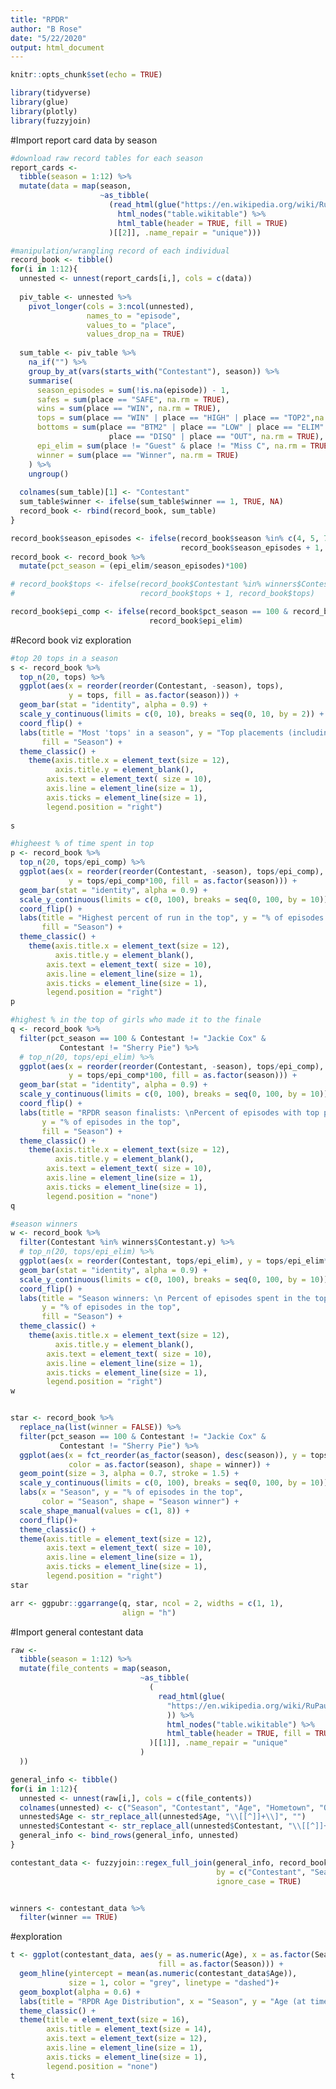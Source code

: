 ```yaml
---
title: "RPDR"
author: "B Rose"
date: "5/22/2020"
output: html_document
---
```


```r
knitr::opts_chunk$set(echo = TRUE)
```

```r
library(tidyverse)
library(glue)
library(plotly)
library(fuzzyjoin)
```

#Import report card data by season
```r
#download raw record tables for each season
report_cards <- 
  tibble(season = 1:12) %>% 
  mutate(data = map(season, 
                    ~as_tibble(
                      (read_html(glue("https://en.wikipedia.org/wiki/RuPaul%27s_Drag_Race_(season_{.})")) %>%
                        html_nodes("table.wikitable") %>% 
                        html_table(header = TRUE, fill = TRUE) 
                      )[[2]], .name_repair = "unique")))

#manipulation/wrangling record of each individual
record_book <- tibble()
for(i in 1:12){
  unnested <- unnest(report_cards[i,], cols = c(data))
  
  piv_table <- unnested %>% 
    pivot_longer(cols = 3:ncol(unnested), 
                 names_to = "episode", 
                 values_to = "place", 
                 values_drop_na = TRUE) 
  
  sum_table <- piv_table %>% 
    na_if("") %>% 
    group_by_at(vars(starts_with("Contestant"), season)) %>%
    summarise(
      season_episodes = sum(!is.na(episode)) - 1, 
      safes = sum(place == "SAFE", na.rm = TRUE),
      wins = sum(place == "WIN", na.rm = TRUE),
      tops = sum(place == "WIN" | place == "HIGH" | place == "TOP2",na.rm = TRUE),
      bottoms = sum(place == "BTM2" | place == "LOW" | place == "ELIM" | 
                      place == "DISQ" | place == "OUT", na.rm = TRUE),
      epi_elim = sum(place != "Guest" & place != "Miss C", na.rm = TRUE),
      winner = sum(place == "Winner", na.rm = TRUE)
    ) %>% 
    ungroup()
  
  colnames(sum_table)[1] <- "Contestant"
  sum_table$winner <- ifelse(sum_table$winner == 1, TRUE, NA)
  record_book <- rbind(record_book, sum_table)
}

record_book$season_episodes <- ifelse(record_book$season %in% c(4, 5, 7, 8), 
                                      record_book$season_episodes + 1, record_book$season_episodes)
record_book <- record_book %>% 
  mutate(pct_season = (epi_elim/season_episodes)*100)

# record_book$tops <- ifelse(record_book$Contestant %in% winners$Contestant.y, 
#                            record_book$tops + 1, record_book$tops)

record_book$epi_comp <- ifelse(record_book$pct_season == 100 & record_book$season != 12, record_book$epi_elim - 1, 
                               record_book$epi_elim)

```

#Record book viz exploration
```r
#top 20 tops in a season
s <- record_book %>% 
  top_n(20, tops) %>% 
  ggplot(aes(x = reorder(reorder(Contestant, -season), tops), 
             y = tops, fill = as.factor(season))) +
  geom_bar(stat = "identity", alpha = 0.9) +
  scale_y_continuous(limits = c(0, 10), breaks = seq(0, 10, by = 2)) +
  coord_flip() +
  labs(title = "Most 'tops' in a season", y = "Top placements (including wins)", 
       fill = "Season") +
  theme_classic() + 
    theme(axis.title.x = element_text(size = 12),
          axis.title.y = element_blank(),
        axis.text = element_text( size = 10), 
        axis.line = element_line(size = 1), 
        axis.ticks = element_line(size = 1), 
        legend.position = "right")
  
s

#higheest % of time spent in top
p <- record_book %>% 
  top_n(20, tops/epi_comp) %>% 
  ggplot(aes(x = reorder(reorder(Contestant, -season), tops/epi_comp), 
             y = tops/epi_comp*100, fill = as.factor(season))) +
  geom_bar(stat = "identity", alpha = 0.9) +
  scale_y_continuous(limits = c(0, 100), breaks = seq(0, 100, by = 10)) +
  coord_flip() +
  labs(title = "Highest percent of run in the top", y = "% of episodes in the top", 
       fill = "Season") +
  theme_classic() + 
    theme(axis.title.x = element_text(size = 12),
          axis.title.y = element_blank(),
        axis.text = element_text( size = 10), 
        axis.line = element_line(size = 1), 
        axis.ticks = element_line(size = 1), 
        legend.position = "right")
p

#highest % in the top of girls who made it to the finale
q <- record_book %>% 
  filter(pct_season == 100 & Contestant != "Jackie Cox" & 
           Contestant != "Sherry Pie") %>% 
  # top_n(20, tops/epi_elim) %>% 
  ggplot(aes(x = reorder(reorder(Contestant, -season), tops/epi_comp), 
             y = tops/epi_comp*100, fill = as.factor(season))) +
  geom_bar(stat = "identity", alpha = 0.9) +
  scale_y_continuous(limits = c(0, 100), breaks = seq(0, 100, by = 10)) +
  coord_flip() +
  labs(title = "RPDR season finalists: \nPercent of episodes with top placement",
       y = "% of episodes in the top", 
       fill = "Season") +
  theme_classic() + 
    theme(axis.title.x = element_text(size = 12),
          axis.title.y = element_blank(),
        axis.text = element_text( size = 10), 
        axis.line = element_line(size = 1), 
        axis.ticks = element_line(size = 1), 
        legend.position = "none")
q

#season winners
w <- record_book %>% 
  filter(Contestant %in% winners$Contestant.y) %>% 
  # top_n(20, tops/epi_elim) %>% 
  ggplot(aes(x = reorder(Contestant, tops/epi_elim), y = tops/epi_elim*100, fill = as.factor(season))) +
  geom_bar(stat = "identity", alpha = 0.9) +
  scale_y_continuous(limits = c(0, 100), breaks = seq(0, 100, by = 10)) +
  coord_flip() +
  labs(title = "Season winners: \n Percent of episodes spent in the top", 
       y = "% of episodes in the top", 
       fill = "Season") +
  theme_classic() + 
    theme(axis.title.x = element_text(size = 12),
          axis.title.y = element_blank(),
        axis.text = element_text( size = 10), 
        axis.line = element_line(size = 1), 
        axis.ticks = element_line(size = 1), 
        legend.position = "right")
w


star <- record_book %>%
  replace_na(list(winner = FALSE)) %>% 
  filter(pct_season == 100 & Contestant != "Jackie Cox" & 
           Contestant != "Sherry Pie") %>% 
  ggplot(aes(x = fct_reorder(as_factor(season), desc(season)), y = tops/epi_comp*100, 
             color = as.factor(season), shape = winner)) +
  geom_point(size = 3, alpha = 0.7, stroke = 1.5) +
  scale_y_continuous(limits = c(0, 100), breaks = seq(0, 100, by = 10)) +
  labs(x = "Season", y = "% of episodes in the top", 
       color = "Season", shape = "Season winner") +
  scale_shape_manual(values = c(1, 8)) +
  coord_flip()+
  theme_classic() +
  theme(axis.title = element_text(size = 12), 
        axis.text = element_text( size = 10), 
        axis.line = element_line(size = 1), 
        axis.ticks = element_line(size = 1), 
        legend.position = "right")
star

```

```r
arr <- ggpubr::ggarrange(q, star, ncol = 2, widths = c(1, 1), 
                         align = "h")
```



#Import general contestant data
```r
raw <- 
  tibble(season = 1:12) %>% 
  mutate(file_contents = map(season, 
                             ~as_tibble(
                               (
                                 read_html(glue(
                                   "https://en.wikipedia.org/wiki/RuPaul%27s_Drag_Race_(season_{.})"
                                   )) %>%
                                   html_nodes("table.wikitable") %>% 
                                   html_table(header = TRUE, fill = TRUE) 
                               )[[1]], .name_repair = "unique"
                             )
  )) 

general_info <- tibble()
for(i in 1:12){
  unnested <- unnest(raw[i,], cols = c(file_contents))
  colnames(unnested) <- c("Season", "Contestant", "Age", "Hometown", "Outcome")
  unnested$Age <- str_replace_all(unnested$Age, "\\[[^]]+\\]", "")
  unnested$Contestant <- str_replace_all(unnested$Contestant, "\\[[^]]+\\]", "")
  general_info <- bind_rows(general_info, unnested)
}

contestant_data <- fuzzyjoin::regex_full_join(general_info, record_book, 
                                              by = c("Contestant", "Season" = "season"),
                                              ignore_case = TRUE)


winners <- contestant_data %>% 
  filter(winner == TRUE)
```


#exploration
```r
t <- ggplot(contestant_data, aes(y = as.numeric(Age), x = as.factor(Season), 
                                 fill = as.factor(Season))) +
  geom_hline(yintercept = mean(as.numeric(contestant_data$Age)), 
             size = 1, color = "grey", linetype = "dashed")+
  geom_boxplot(alpha = 0.6) +
  labs(title = "RPDR Age Distribution", x = "Season", y = "Age (at time of competition)") +
  theme_classic() +
  theme(title = element_text(size = 16),
        axis.title = element_text(size = 14), 
        axis.text = element_text(size = 12), 
        axis.line = element_line(size = 1), 
        axis.ticks = element_line(size = 1), 
        legend.position = "none")
t

```
